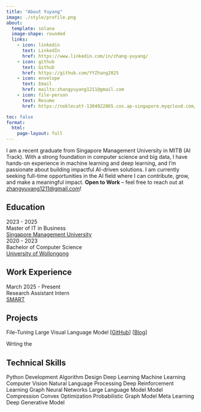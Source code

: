 ```yaml
---
title: "About Yuyang"
image: ./style/profile.png
about:
  template: solana
  image-shape: rounded
  links:
    - icon: linkedin
      text: LinkedIn
      href: https://www.linkedin.com/in/zhang-yuyang/
    - icon: github
      text: Github
      href: https://github.com/YYZhang2025
    - icon: envelope
      text: Email
      href: mailto:zhangyuyang1211@gmail.com
    - icon: file-person
      text: Resume
      href: https://noblecatt-1304922865.cos.ap-singapore.myqcloud.com/Yuyang_CV_General.pdf

toc: false
format:
  html: 
    page-layout: full
---
```


I am a recent graduate from Singapore Management University in MITB (AI Track). With a strong foundation in computer science and big data, I have hands-on experience in machine learning and deep learning, and I’m passionate about building impactful AI-driven solutions. I am currently seeking full-time opportunities in the AI field where I can contribute, grow, and make a meaningful impact. **Open to Work** – feel free to reach out at [zhangyuyang1211\@gmail.com](mailto:zhangyuyang1211@gmail.com)!

## Education

```{=html}
<div class="timeline">
  <div class="timeline-item">
    <div class="dot"></div>
    <div class="content">
      <div class="year">2023 - 2025</div>
      <div class="degree">Master of IT in Business</div>
      <div class="school"><a href="https://www.smu.edu.sg/">Singapore Management University</a></div>
    </div>
  </div>
  <div class="timeline-item">
    <div class="dot"></div>
    <div class="content">
      <div class="year">2020 - 2023</div>
      <div class="degree">Bachelor of Computer Science</div>
      <div class="school"><a href="https://www.uow.edu.au/">University of Wollongong</a></div>
    </div>
  </div>
  </div>
```

## Work Experience

```{=html}
<div class="timeline">
  <div class="timeline-item">
    <div class="dot"></div>
    <div class="content">
      <div class="year">March 2025  - Present</div>
      <div class="degree">Research Assistant Intern</div>
      <div class="school"><a href="https://smart.mit.edu/">SMART </a></div>
    </div>
  </div>
  </div>
```

````{=html}
<!-- ## Certifications
```{=html}
<div class="timeline">
  <div class="timeline-item">
    <div class="dot"></div>
    <div class="content">
      <div class="year">March 2025  - Present</div>
      <div class="degree">Research Assistant Intern</div>
      <div class="school"><a href="https://smart.mit.edu/">SMART </a></div>
    </div>
  </div>
  </div>
``` -->
````

## Projects

```{=html}
<div class="timeline">
  <div class="timeline-item">
    <div class="dot"></div>
    <div class="content">
      <div class="degree"> File-Tuning Large Visual Language Model
          [<a href="https://github.com/Yyzhang2000/PaliGemma-FT">GitHub</a>]
          [<a href="https://github.com/Yyzhang2000/PaliGemma-FT">Blog</a>]
      </div>
       <p class="subtext" > Wrting the  </p>
    </div>
  </div>
  </div>
```

## Technical Skills

```{=html}
<div class="tech-stack-container">
  <div class="tech-tags">
    <span class="tag">Python Development</span>
    <span class="tag">Algorithm Design</span>
    <span class="tag">Deep Learning</span>
    <span class="tag">Machine Learning</span>
    <span class="tag">Computer Vision</span>
    <span class="tag">Natural Language Processing</span>
    <span class="tag-highlight">Deep Reinforcement Learning</span>
    <span class="tag">Graph Neural Networks</span>
    <span class="tag-highlight">Large Language Model</span>
    <span class="tag">Model Compression</span>
    <span class="tag">Convex Optimization</span>
    <span class="tag">Probabilistic Graph Model</span>
    <span class="tag">Meta Learning</span>
    <span class="tag-highlight">Deep Generative Model</span>
  </div>
</div>
```
